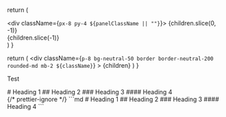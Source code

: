 
  return (
    <Bleed bleed={bleed}>
      <div className="my-8 bg-grid-neutral-100 flex flex-col overflow-hidden bg-neutral-50 border border-neutral-200 rounded-md ">
        <div className={`px-8 py-4 ${panelClassName || ""}`}>
          {children.slice(0, -1)}
        </div>
        <div className="bg-neutral-900 px-2 -mb-2 max-h-[300px] overflow-y-auto not-prose">
          <div className="mt-[-10px]">{children.slice(-1)}</div>
        </div>
      </div>
    </Bleed>
  )
}

  return (
    <div
      className={`p-8 bg-neutral-50 border border-neutral-200 rounded-md mb-2 ${className}`}
    >
      {children}
    </div>
  )
}

<CodeResult>Test</CodeResult>

<CodeSample>
  <div className="prose">
    # Heading 1
    ## Heading 2
    ### Heading 3
    #### Heading 4
  </div>
{/* prettier-ignore */}
```md
# Heading 1
## Heading 2
### Heading 3
#### Heading 4
```

</CodeSample>